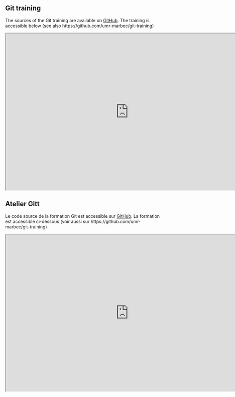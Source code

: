 ::: {.content-visible when-profile="english"}

# Git training

The sources of the Git training are available on [GitHub](https://github.com/umr-marbec/git-training). The training is accessible below (see also https://github.com/umr-marbec/git-training)

```{=html}
<iframe width="780" height="500" src="https://umr-marbec.github.io/git-training/" title="Git training"></iframe>
```

:::

::: {.content-visible when-profile="french"}

# Atelier Gitt

Le code source de la formation Git est accessible sur [GitHub](https://github.com/umr-marbec/git-training). La formation est accessible ci-dessous (voir aussi sur https://github.com/umr-marbec/git-training)

```{=html}
<iframe width="780" height="500" src="https://umr-marbec.github.io/git-training/" title="Git training"></iframe>
```

:::